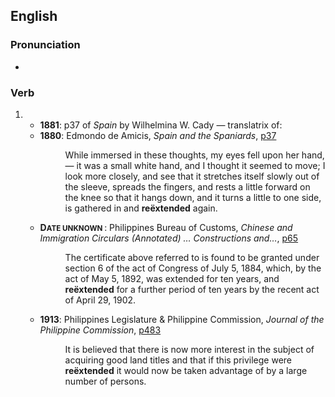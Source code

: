 {{also|reextended|re-extended}}

==English==

===Pronunciation===
* {{a|UK}} {{IPA|en|/ɹi.ɛksˈtɛndɪd/}}

===Verb===
{{head|en|verb form}}

# {{en-past of|reëxtend}}
#* '''1881''': p37 of ''Spain'' by Wilhelmina W. Cady — translatrix of:
#* '''1880''': Edmondo de Amicis, ''Spain and the Spaniards'', [http://www.google.co.uk/books?id=TO2lhHDqltcC&dq=%22re%C3%ABxtended%22 p37]
#*: While immersed in these thoughts, my eyes fell upon her hand, — it was a small white hand, and I thought it seemed to move; I look more closely, and see that it stretches itself slowly out of the sleeve, spreads the fingers, and rests a little forward on the knee so that it hangs down, and it turns a little to one side, is gathered in and '''reëxtended''' again.
#* <b>D<small>ATE UNKNOWN {{qualifier|PERHAPS 1902–1912}}</small></b>: Philippines Bureau of Customs, ''Chinese and Immigration Circulars (Annotated) … Constructions and…'', [http://www.google.co.uk/books?id=dw5QNKJcZPEC&q=%22re%C3%ABxtended%22&dq=%22re%C3%ABxtended%22&pgis=1 p65]
#*: The certificate above referred to is found to be granted under section 6 of the act of Congress of July 5, 1884, which, by the act of May 5, 1892, was extended for ten years, and '''reëxtended''' for a further period of ten years by the recent act of April 29, 1902.
#* '''1913''': Philippines Legislature & Philippine Commission, ''Journal of the Philippine Commission'', [http://www.google.co.uk/books?id=G65agmsxjIYC&q=%22re%C3%ABxtended%22&dq=%22re%C3%ABxtended%22&pgis=1 p483]
#*: It is believed that there is now more interest in the subject of acquiring good land titles and that if this privilege were '''reëxtended''' it would now be taken advantage of by a large number of persons.